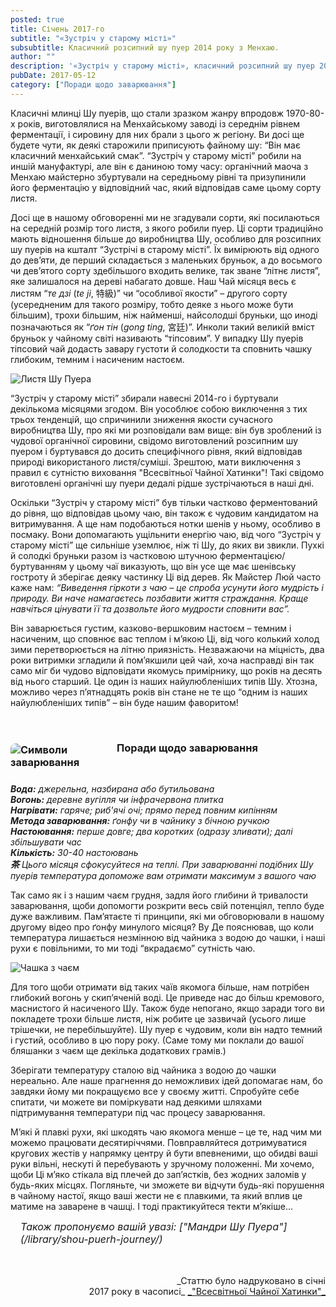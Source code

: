 ```yaml
---
posted: true
title: Січень 2017-го
subtitle: "«Зустріч у старому місті»"
subsubtitle: Класичний розсипний шу пуер 2014 року з Менхаю.
author: ""
description: '«Зустріч у старому місті», класичний розсипний шу пуер 2014 року з Менхаю, Юньнань.'
pubDate: 2017-05-12
category: ["Поради щодо заварювання"]
---
```



Класичні млинці Шу пуерів, що стали зразком жанру впродовж 1970-80-х років, виготовлялися на Менхайському заводі із середнім рівнем ферментації, і сировину для них брали з цього ж регіону. Ви досі ще будете чути, як деякі старожили приписують файному шу: “Він має класичний менхайський смак”. “Зустріч у старому місті” робили на иншій мануфактурі, але він є даниною тому часу: органічний маоча з Менхаю майстерно збуртували на середньому рівні та призупинили його ферментацію у відповідний час, який відповідав саме цьому сорту листя.

Досі ще в нашому обговоренні ми не згадували сорти, які посилаються на середній розмір того листя, з якого робили пуер. Ці сорти традиційно мають відношення більше до виробництва Шу, особливо для розсипних шу пуерів на кшталт “Зустрічі в старому місті”. Їх вимірюють від одного до дев’яти, де перший складається з маленьких бруньок, а до восьмого чи дев’ятого сорту здебільшого входить велике, так зване “літнє листя”, яке залишалося на дереві набагато довше. Наш Чай місяця весь є листям “_те дзі_ (_te ji_, 特級)” чи “особливої якости” – другого сорту (усередненим для такого розміру, тобто деяке з нього може бути більшим), трохи більшим, ніж найменші, найсолодші бруньки, що иноді позначаються як “_ґон тін_ (_gong ting_, 宮廷)”. Инколи такий великій вміст бруньок у чайному світі називають “тіпсовим”. У випадку Шу пуерів тіпсовий чай додасть завару густоти й солодкости та сповнить чашку глибоким, темним і насиченим настоєм.

<Image class="float-right" src={Image1} alt="Листя Шу Пуера" inferSize/>

“Зустріч у старому місті” збирали навесні 2014-го і буртували декількома місяцями згодом. Він уособлює собою виключення з тих трьох тенденцій, що спричинили зниження якости сучасного виробництва Шу, про які ми розповідали вам вище: він був зроблений із чудової органічної сировини, свідомо виготовлений розсипним шу пуером і буртувався до досить специфічного рівня, який відповідав природі використаного листя/суміші. Зрештою, мати виключення з правил є сутністю виховання "Всесвітньої Чайної Хатинки"! Такі свідомо виготовлені органічні шу пуери дедалі рідше зустрічаються в наші дні.

Оскільки “Зустріч у старому місті” був тільки частково ферментований до рівня, що відповідав цьому чаю, він також є чудовим кандидатом на витримування. А ще нам подобаються нотки шенів у ньому, особливо в посмаку. Вони допомагають ущільнити енергію чаю, від чого “Зустріч у старому місті” ще сильніше уземлює, ніж ті Шу, до яких ви звикли. Пухкі й солодкі бруньки разом із частковою штучною ферментацією/буртуванням у цьому чаї виказують, що він усе ще має шенівську гостроту й зберігає деяку частинку Ці від дерев. Як Майстер Люй часто каже нам: _“Виведення гіркоти з чаю – це спроба усунути його мудрість і природу. Ви наче намагаєтесь позбавити життя страждання. Краще навчіться цінувати її та дозвольте його мудрости сповнити вас”._

Він заварюється густим, казково-вершковим настоєм – темним і насиченим, що сповнює вас теплом і м’якою Ці, від чого колький холод зими перетворюється на літню приязність. Незважаючи на міцність, два роки витримки згладили й пом’якшили цей чай, хоча насправді він так само міг би чудово відповідати якомусь примірнику, що років на десять від нього старший. Це один із наших найулюбленіших типів Шу. Хтозна, можливо через п’ятнадцять років він стане не те що “одним із наших найулюбленіших типів” – він буде нашим фаворитом!

<p>&nbsp;</p>

### <Image style="display: inline; float: left; margin: 3px 20px 10px 0; max-width: 150px; max-height: 230px; border: 1px solid var(--foreground); border-radius: 0.5rem;" src={Image2} alt="Символи заварювання" /> Поради щодо заварювання

<p>&nbsp;</p>

***Вода:*** _джерельна, назбирана або бутильована_   
***Вогонь:*** _деревне вугілля чи інфрачервона плитка_   
***Нагрівати:*** _гаряче; риб'ячі очі; прямо перед повним кипінням_   
***Метода заварювання:*** _ґонфу чи в чайнику з бічною ручкою_   
***Настоювання:*** _перше довге; два коротких (одразу зливати); далі збільшувати час_   
***Кількість:*** _30-40 настоювань_   
***茶*** _Цього місяця сфокусуйтеся на теплі. При заварюванні подібних Шу пуерів температура допоможе вам отримати максимум з вашого чаю_



Так само як і з нашим чаєм грудня, задля його глибини й тривалости заварювання, щоби допомогти розкрити весь свій потенціял, тепло буде дуже важливим. Пам’ятаєте ті принципи, які ми обговорювали в нашому другому відео про ґонфу минулого місяця? Ву Де пояснював, що коли температура лишається незмінною від чайника з водою до чашки, і наші рухи є повільними, то ми тоді “вкрадаємо” сутність чаю.

<Image class="float-left" src={Image3} alt="Чашка з чаєм" inferSize/>

Для того щоби отримати від таких чаїв якомога більше, нам потрібен глибокий вогонь у скип’яченій воді. Це приведе нас до більш кремового, маснистого й насиченого Шу. Також буде непогано, якщо заради того ви покладете трохи більше листя, ніж робите це зазвичай (усього лише трішечки, не перебільшуйте). Шу пуер є чудовим, коли він надто темний і густий, особливо в цю пору року. (Саме тому ми поклали до вашої бляшанки з чаєм ще декілька додаткових грамів.)

Зберігати температуру сталою від чайника з водою до чашки нереально. Але наше прагнення до неможливих ідей допомагає нам, бо завдяки йому ми покращуємо все у своєму житті. Спробуйте себе спитати, чи можете ви поміркувати над деякими шляхами підтримування температури під час процесу заварювання.

М’які й плавкі рухи, які шкодять чаю якомога менше – це те, над чим ми можемо працювати десятиріччями. Повправляйтеся дотримуватися кругових жестів у напрямку центру й бути впевненими, що обидві ваші руки вільні, нескуті й перебувають у зручному положенні. Ми хочемо, щоби Ці м’яко стікала від плечей до зап’ястків, без жодних заломів у будь-яких місцях. Погляньте, чи зможете ви відчути будь-які порушення в чайному настої, якщо ваші жести не є плавкими, та який вплив це матиме на заварене в чашці. І тоді практикуйтеся текти м’якіше...

<section style="font-size: 1rem; font-style: italic; padding-left: 1rem; margin-bottom: 3rem;">
    Також пропонуємо вашій увазі: ["Мандри Шу Пуера"](/library/shou-puerh-journey/)
</section>

<p align="right" style="font-size: 0.9rem;">_Статтю було надруковано в січні<br />2017 року в часописі_ <a title="globalteahut.org" href="http://www.globalteahut.org/" target="blank" rel="noopener"> _"Всесвітньої Чайної Хатинки"_ </a></p>